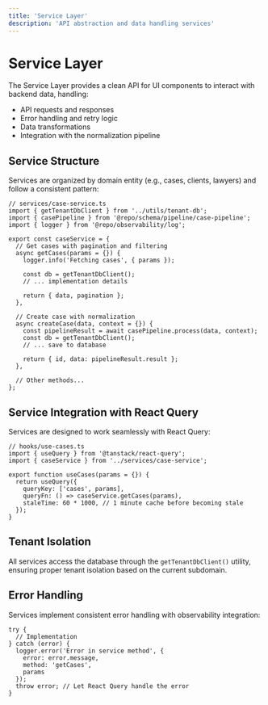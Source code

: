 ```yaml
---
title: 'Service Layer'
description: 'API abstraction and data handling services'
---
```


# Service Layer

The Service Layer provides a clean API for UI components to interact with backend data, handling:

- API requests and responses
- Error handling and retry logic
- Data transformations
- Integration with the normalization pipeline

## Service Structure

Services are organized by domain entity (e.g., cases, clients, lawyers) and follow a consistent pattern:

```tsx
// services/case-service.ts
import { getTenantDbClient } from '../utils/tenant-db';
import { casePipeline } from '@repo/schema/pipeline/case-pipeline';
import { logger } from '@repo/observability/log';

export const caseService = {
  // Get cases with pagination and filtering
  async getCases(params = {}) {
    logger.info('Fetching cases', { params });
    
    const db = getTenantDbClient();
    // ... implementation details
    
    return { data, pagination };
  },
  
  // Create case with normalization
  async createCase(data, context = {}) {
    const pipelineResult = await casePipeline.process(data, context);
    const db = getTenantDbClient();
    // ... save to database
    
    return { id, data: pipelineResult.result };
  },
  
  // Other methods...
};
```

## Service Integration with React Query

Services are designed to work seamlessly with React Query:

```tsx
// hooks/use-cases.ts
import { useQuery } from '@tanstack/react-query';
import { caseService } from '../services/case-service';

export function useCases(params = {}) {
  return useQuery({
    queryKey: ['cases', params],
    queryFn: () => caseService.getCases(params),
    staleTime: 60 * 1000, // 1 minute cache before becoming stale
  });
}
```

## Tenant Isolation

All services access the database through the `getTenantDbClient()` utility, ensuring proper tenant isolation based on the current subdomain.

## Error Handling

Services implement consistent error handling with observability integration:

```tsx
try {
  // Implementation
} catch (error) {
  logger.error('Error in service method', {
    error: error.message,
    method: 'getCases',
    params
  });
  throw error; // Let React Query handle the error
}
```